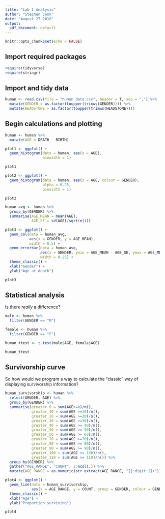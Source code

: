 ```yaml
---
title: "Lab 1 Analysis"
author: "Stephen Cook"
date: "August 27 2018"
output:
  pdf_document: default
---
```


```r
knitr::opts_chunk$set(echo = FALSE)
```

## Import required packages

```r
require(tidyverse)
require(stringr)
```

## Import and tidy data

```r
human <- read.csv(file = "human_data.csv", header = T, sep = ",") %>%
  mutate(GENDER = as.factor(toupper(trimws(GENDER)))) %>%
  mutate(HEADSTONE = as.factor(toupper(trimws(HEADSTONE))))
```

## Begin calculations and plotting

```r
human <- human %>%
  mutate(AGE = DEATH - BIRTH)
```


```r
plot1 <- ggplot() +
  geom_histogram(data = human, aes(x = AGE),
                 binwidth = 1)

plot1
```


```r
plot2 <- ggplot() +
  geom_histogram(data = human, aes(x = AGE, colour = GENDER),
                 alpha = 0.25,
                 binwidth = 1)

plot2
```


```r
human_avg <- human %>%
  group_by(GENDER) %>%
  summarise(AGE_MEAN = mean(AGE),
            AGE_SE = sd(AGE)/sqrt(n()))
```


```r
plot3 <- ggplot() +
  geom_col(data = human_avg,
           aes(x = GENDER, y = AGE_MEAN),
           width = 0.5) +
  geom_errorbar(data = human_avg,
                aes(x = GENDER, ymin = AGE_MEAN - AGE_SE, ymax = AGE_MEAN + AGE_SE),
                width = 0.25) +
  theme_classic() +
  xlab("Gender") +
  ylab("Age at death")

plot3
```


## Statistical analysis

Is there *really* a difference?

```r
male <- human %>%
  filter(GENDER == "M")

female <- human %>%
  filter(GENDER == "F")
```

```r
human_ttest <- t.test(male$AGE, female$AGE)

human_ttest
```

## Survivorship curve

So how would we program a way to calculate the "classic" way of displaying survivorship information?

```r
human_survivorship <- human %>%
  select(GENDER, AGE) %>%
  group_by(GENDER) %>%
  summarise(greater_0 = sum(AGE>=0)/n(),
            greater_10 = sum(AGE >=10)/n(),
            greater_20 = sum(AGE >=20)/n(),
            greater_30 = sum(AGE >=30)/n(),
            greater_40 = sum(AGE >= 40)/n(),
            greater_50 = sum(AGE >= 50)/n(),
            greater_60 = sum(AGE >= 60)/n(),
            greater_70 = sum(AGE >=70)/n(),
            greater_80 = sum(AGE >= 80)/n(),
            greater_90 = sum(AGE >= 90)/n(),
            greater_100 = sum(AGE >= 100)/n(),
            greater_110 = sum(AGE >= 110)/n()) %>%
  group_by(GENDER) %>%
  gather("AGE_RANGE", "COUNT", 2:ncol(.)) %>%
  mutate(AGE_RANGE = as.numeric(str_extract(AGE_RANGE, "[[:digit:]]+")))
```

```r
plot4 <- ggplot() +
  geom_line(data = human_survivorship,
            aes(x = AGE_RANGE, y = COUNT, group = GENDER, colour = GENDER)) +
  theme_classic() +
  xlab("Age") +
  ylab("Proportion surviving")

plot4
```











